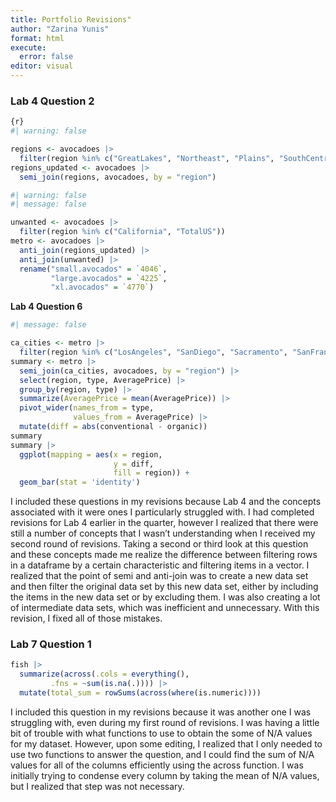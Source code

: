 ```yaml
---
title: Portfolio Revisions"
author: "Zarina Yunis"
format: html
execute: 
  error: false
editor: visual
---
```


### Lab 4 Question 2

```r
{r}
#| warning: false

regions <- avocadoes |>
  filter(region %in% c("GreatLakes", "Northeast", "Plains", "SouthCentral", "Southeast", "West"))
regions_updated <- avocadoes |> 
  semi_join(regions, avocadoes, by = "region")
```

```r
#| warning: false
#| message: false

unwanted <- avocadoes |> 
  filter(region %in% c("California", "TotalUS"))
metro <- avocadoes |> 
  anti_join(regions_updated) |> 
  anti_join(unwanted) |> 
  rename("small.avocados" = `4046`,
         "large.avocados" = `4225`,
         "xl.avocados" = `4770`)
```

**Lab 4 Question 6**

```r
#| message: false

ca_cities <- metro |> 
  filter(region %in% c("LosAngeles", "SanDiego", "Sacramento", "SanFrancisco"))
summary <- metro |> 
  semi_join(ca_cities, avocadoes, by = "region") |> 
  select(region, type, AveragePrice) |> 
  group_by(region, type) |> 
  summarize(AveragePrice = mean(AveragePrice)) |> 
  pivot_wider(names_from = type,
              values_from = AveragePrice) |> 
  mutate(diff = abs(conventional - organic))
summary
summary |> 
  ggplot(mapping = aes(x = region, 
                       y = diff,
                       fill = region)) +
  geom_bar(stat = 'identity')
```

I included these questions in my revisions because Lab 4 and the concepts associated with it were ones I particularly struggled with. I had completed revisions for Lab 4 earlier in the quarter, however I realized that there were still a number of concepts that I wasn't understanding when I received my second round of revisions. Taking a second or third look at this question and these concepts made me realize the difference between filtering rows in a dataframe by a certain characteristic and filtering items in a vector. I realized that the point of semi and anti-join was to create a new data set and then filter the original data set by this new data set, either by including the items in the new data set or by excluding them. I was also creating a lot of intermediate data sets, which was inefficient and unnecessary. With this revision, I fixed all of those mistakes.

### Lab 7 Question 1

```r
fish |>
  summarize(across(.cols = everything(),
         .fns = ~sum(is.na(.)))) |> 
  mutate(total_sum = rowSums(across(where(is.numeric))))
```

I included this question in my revisions because it was another one I was struggling with, even during my first round of revisions. I was having a little bit of trouble with what functions to use to obtain the some of N/A values for my dataset. However, upon some editing, I realized that I only needed to use two functions to answer the question, and I could find the sum of N/A values for all of the columns efficiently using the across function. I was initially trying to condense every column by taking the mean of N/A values, but I realized that step was not necessary.

